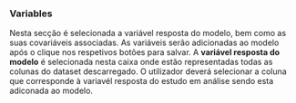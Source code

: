 ### **Variables**

Nesta secção é selecionada a variável resposta do modelo, bem como as suas covariáveis associadas. As variáveis serão adicionadas ao modelo após o clique nos respetivos botões para salvar. 
A **variável resposta do modelo** é selecionada nesta caixa onde estão representadas todas as colunas do dataset descarregado. O utilizador deverá selecionar a coluna que corresponde à variavél resposta do estudo em análise sendo esta adiconada ao modelo.

